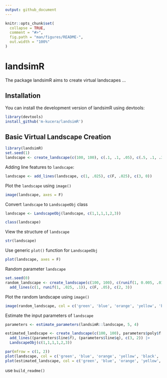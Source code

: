 ```yaml
---
output: github_document
---
```


<!-- README.md is generated from README.Rmd. Please edit that file -->

```r
knitr::opts_chunk$set(
  collapse = TRUE,
  comment = "#>",
  fig.path = "man/figures/README-",
  out.width = "100%"
)
```

# landsimR

<!-- badges: start -->
<!-- badges: end -->

The package landsimR aims to create virtual landscapes ...

## Installation

You can install the development version of landsimR using devtools:

``` r
library(devtools)
install_github('m-kucera/landsimR')
```


## Basic Virtual Landscape Creation
```r
library(landsimR)
set.seed(1)
landscape <- create_landscape(c(100, 100), c(.1, .1, .05), c(.5, .1, .3))
```


Adding line features to `landscape`:
```r
landscape <- add_lines(landscape, c(1, .025), c(F, .025), c(3, 0))
```


Plot the `landscape` using `image()`
```r
image(landscape, axes = F)
```


Convert `landscape` to `LandscapeObj` class
```r
landscape <- LandscapeObj(landscape, c(1,1,1,1,2,3))

class(landscape)
```


View the structure of `landscape`
```r
str(landscape)
```

Use generic `plot()` function for `LandscapeObj`
```r
plot(landscape, axes = F)
```

Random parameter `landscape`
```r
set.seed(0)
random_landscape <- create_landscape(c(100, 100), c(runif(1, 0.005, .01), runif(1, .001, .1), runif(1, .005, .05)), c(runif(1, 0, .1), runif(1, 0.05, .25), runif(1, 0.5, .9))) |> 
  add_lines(c(1, runif(1, .025, .1)), c(F, .05), c(2, 3))
```


Plot the random landscape using `image()`
```r
image(random_landscape, col = c('green', 'blue', 'orange', 'yellow', 'black', 'brown'), axes = F)
```


Estimate the input parameters of `landscape`
```r
parameters <- estimate_parameters(landsimR::landscape, 5, 4)

estimated_landscape <- create_landscape(c(100, 100), parameters$poly$f[2:4], parameters$poly$q[2:4]) |>
  add_lines((parameters$line$f), (parameters$line$q), c(3, 2)) |>
  LandscapeObj(c(1,1,1,1,2,3))

par(mfrow = c(1, 2))
plot(landscape, col = c('green', 'blue', 'orange', 'yellow', 'black', 'brown'), axes = F, main = 'sample landscape')
plot(estimated_landscape, col = c('green', 'blue', 'orange', 'yellow', 'black', 'brown'), axes = F, main = 'estimated landscape')
```


use `build_readme()`
